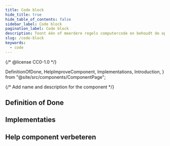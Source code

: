 ```yaml
---
title: Code block
hide_title: true
hide_table_of_contents: false
sidebar_label: Code block
pagination_label: Code block
description: Toont één of meerdere regels computercode en behoudt de opmaak van deze code.
slug: /code-block
keywords:
  - code
---
```


{/* @license CC0-1.0 */}

  DefinitionOfDone,
  HelpImproveComponent,
  Implementations,
  Introduction,
} from "@site/src/components/ComponentPage";

{/* Add name and description for the component */}


<Introduction component={component} headingLevel={1} description={description} />

## Definition of Done

<DefinitionOfDone component={component} headingLevel={3} />

## Implementaties

<Implementations component={component} headingLevel={3} />

## Help component verbeteren

<HelpImproveComponent component={component} headingLevel={3} />
